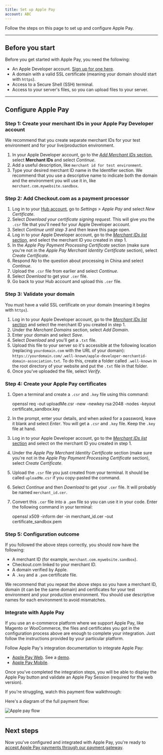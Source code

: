 ```yaml
---
title: Set up Apple Pay
account: ABC
---
```


Follow the steps on this page to set up and configure Apple Pay.

---

## Before you start

Before you get started with Apple Pay, you need the following:

*   An Apple Developer account. [Sign up for one here](https://developer.apple.com/programs/enroll/).
*   A domain with a valid SSL certificate (meaning your domain should start with `https`).
*   Access to a Secure Shell (SSH) terminal.
*   Access to your server's files, so you can upload files to your server.

---

## Configure Apple Pay

### Step 1: Create your merchant IDs in your Apple Pay Developer account

<TipBox variant="info">

We recommend that you create separate merchant IDs for your test environment and for your live/production environment.

</TipBox>

1.  In your Apple Developer account, go to the [_Add Merchant IDs_ section](https://developer.apple.com/account/resources/identifiers/add/merchant), select **Merchant IDs** and select _Continue_.
2.  Add a useful description, like `merchant id for test environment`.
3.  Type your desired merchant ID name in the Identifier section. We recommend that you use a descriptive name to indicate both the domain and the environment you will use it in, like `merchant.com.mywebsite.sandbox`.

### Step 2: Add Checkout.com as a payment processor

1.  Log in to your [Hub account](https://hub.checkout.com/v2), go to _Settings > Apple Pay_ and select _New Certificate_.
2.  Select _Download your certificate signing request_. This will give you the `.csr` file that you'll need for your Apple Developer account.
3.  Select _Continue until step 3_ and then leave this page open.
4.  Log in to your Apple Developer account, go to the [_Merchant IDs list_ section](https://developer.apple.com/account/resources/identifiers/list/merchant), and select the merchant ID you created in step 1.
5.  In the _Apple Pay Payment Processing Certificate_ section (make sure you're not in the _Apple Pay Merchant Identity Certificate_ section), select _Create Certificate_.
6.  Respond _No_ to the question about processing in China and select _Continue_.
7.  Upload the `.csr` file from earlier and select _Continue_.
8.  Select _Download_ to get your `.cer` file.
9.  Go back to your Hub account and upload this `.cer` file.


### Step 3: Validate your domain

<TipBox variant="info">

You must have a valid SSL certificate on your domain (meaning it begins with `https`).

</TipBox>

1.  Log in to your Apple Developer account, go to the [_Merchant IDs list_ section](https://developer.apple.com/account/resources/identifiers/list/merchant) and select the merchant ID you created in step 1.
2.  Under the _Merchant Domains_ section, select _Add Domain_.
3.  Enter your domain and select _Save_.
4.  Select _Download_ and you'll get a `.txt` file.
5.  Upload this file to your server so it's accessible at the following location (replacing `yourdomain.com` with the URL of your domain): `https://yourdomain.com/.well-known/apple-developer-merchantid-domain-association.txt`. To do this, create a folder called `.well-known` in the root directory of your website and put the `.txt` file in that folder.
6.  Once you've uploaded the file, select _Verify_.

### Step 4: Create your Apple Pay certificates

1.  Open a terminal and create a `.csr` and `.key` file using this command:

    openssl req -out uploadMe.csr -new -newkey rsa:2048 -nodes -keyout certificate_sandbox.key

2.  In the prompt, enter your details, and when asked for a password, leave it blank and select _Enter_. You will get a `.csr` and `.key` file. Keep the `.key` file at hand.
3.  Log in to your Apple Developer account, go to the [_Merchant IDs list_ section](https://developer.apple.com/account/resources/identifiers/list/merchant) and select on the merchant ID you created in step 1.
4.  Under the _Apple Pay Merchant Identity Certificate_ section (make sure you're not in the _Apple Pay Payment Processing Certificate_ section), select _Create Certificate_.
5.  Upload the `.csr` file you just created from your terminal. It should be called `uploadMe.csr` if you copy-pasted the command.
6.  Select _Continue_ and then _Download_ to get your `.cer` file. It will probably be named `merchant_id.cer`.
7.  Convert this `.cer` file into a `.pem` file so you can use it in your code. Enter the following command in your terminal:

    openssl x509 -inform der -in merchant_id.cer -out certificate_sandbox.pem


### Step 5: Configuration outcome

If you followed the above steps correctly, you should now have the following:

*   A merchant ID (for example, `merchant.com.mywebsite.sandbox`).
*   Checkout.com linked to your merchant ID.
*   A domain verified by Apple.
*   A `.key` and a `.pem` certificate file.

<TipBox variant="info">

We recommend that you repeat the above steps so you have a merchant ID, domain (it can be the same domain) and certificates for your test environment and your production environment. You should use descriptive names for each environment to avoid mismatches.

</TipBox>

### Integrate with Apple Pay

<TipBox variant="info">

If you use an e-commerce platform where we support Apple Pay, like Magento or WooCommerce, the files and certificates you got in the configuration process above are enough to complete your integration. Just follow the instructions provided by your particular platform.

</TipBox>

Follow Apple Pay's integration documentation to integrate Apple Pay:

*   [Apple Pay Web](https://developer.apple.com/documentation/apple_pay_on_the_web). See a [demo](https://applepaydemo.apple.com/).
*   [Apple Pay Mobile](https://developer.apple.com/documentation/passkit/apple_pay).

Once you've completed the integration steps, you will be able to display the Apple Pay button and validate an Apple Pay Session (required for the web version).

If you're struggling, watch this payment flow walkthrough:



Here's a diagram of the full payment flow:

<img src="/docs/Payments/apple_pay_flow.png" alt="Apple pay flow" />

---

## Next steps

Now you've configured and integrated with Apple Pay, you're ready to [accept Apple Pay payments through our payment gateway](/payments/payment-methods/wallets/apple-pay).
